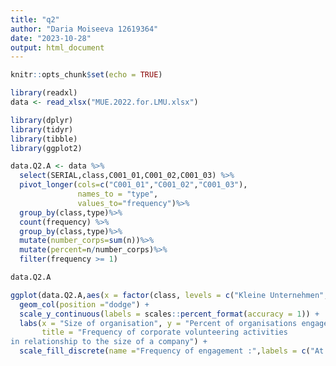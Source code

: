 ```yaml
---
title: "q2"
author: "Daria Moiseeva 12619364"
date: "2023-10-28"
output: html_document
---
```

```r
knitr::opts_chunk$set(echo = TRUE)
```



```r
library(readxl)
data <- read_xlsx("MUE.2022.for.LMU.xlsx")

library(dplyr)
library(tidyr)
library(tibble)
library(ggplot2)
```

```r
data.Q2.A <- data %>%
  select(SERIAL,class,C001_01,C001_02,C001_03) %>%
  pivot_longer(cols=c("C001_01","C001_02","C001_03"),
               names_to = "type",
               values_to="frequency")%>%
  group_by(class,type)%>%
  count(frequency) %>%
  group_by(class,type)%>%
  mutate(number_corps=sum(n))%>%
  mutate(percent=n/number_corps)%>%
  filter(frequency >= 1)

data.Q2.A

ggplot(data.Q2.A,aes(x = factor(class, levels = c("Kleine Unternehmen","Mittlere Unternehmen","Großunternehmen"),labels = c("Small","Middle","Big")),y = percent, fill = factor(frequency))) +
  geom_col(position ="dodge") +
  scale_y_continuous(labels = scales::percent_format(accuracy = 1)) +
  labs(x = "Size of organisation", y = "Percent of organisations engaged", 
       title = "Frequency of corporate volunteering activities
in relationship to the size of a company") +
  scale_fill_discrete(name ="Frequency of engagement :",labels = c("At no time","In particular cases","Regular"))
```




